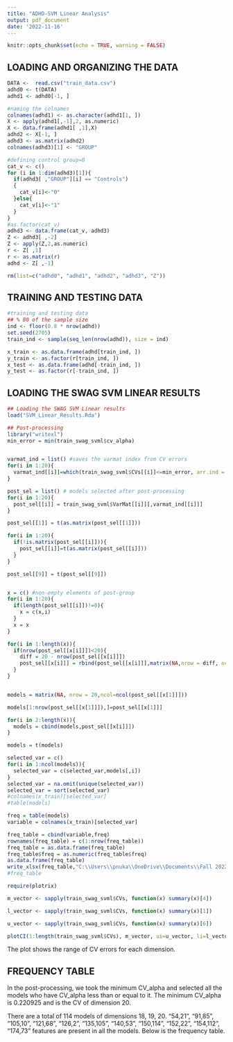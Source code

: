 ```yaml
---
title: "ADHD-SVM Linear Analysis"
output: pdf_document
date: '2022-11-16'
---
```


```r
knitr::opts_chunk$set(echo = TRUE, warning = FALSE)
```

## LOADING AND ORGANIZING THE DATA

```r
DATA <-  read.csv("train_data.csv")
adhd0 <- t(DATA)
adhd1 <- adhd0[-1, ]

#naming the colnames
colnames(adhd1) <- as.character(adhd1[1, ])
X <- apply(adhd1[,-1],2, as.numeric)
X <- data.frame(adhd1[ ,1],X)
adhd2 <- X[-1, ]
adhd3 <- as.matrix(adhd2)
colnames(adhd3)[1] <- "GROUP"

#defining control group=0  
cat_v <- c()
for (i in 1:dim(adhd3)[1]){
  if(adhd3[ ,"GROUP"][i] == "Controls")
  {
    cat_v[i]<-"0"
  }else{
    cat_v[i]<-"1"
  }
}
#as.factor(cat_v)
adhd3 <- data.frame(cat_v, adhd3)
Z <- adhd3[ ,-2]
Z <- apply(Z,2,as.numeric)
r <- Z[ ,1]
r <- as.matrix(r)
adhd <- Z[ ,-1]

rm(list=c("adhd0", "adhd1", "adhd2", "adhd3", "Z"))
```

## TRAINING AND TESTING DATA

```r
#training and testing data
## % 80 of the sample size
ind <- floor(0.8 * nrow(adhd))
set.seed(2705)
train_ind <- sample(seq_len(nrow(adhd)), size = ind)

x_train <- as.data.frame(adhd[train_ind, ])
y_train <- as.factor(r[train_ind, ])
x_test <- as.data.frame(adhd[-train_ind, ])
y_test <- as.factor(r[-train_ind, ])
```

## LOADING THE SWAG SVM LINEAR RESULTS


```r
## Loading the SWAG SVM Linear results
load("SVM_Linear_Results.Rda")
```

```r
## Post-processing
library("writexl")
min_error = min(train_swag_svml$cv_alpha)


varmat_ind = list() #saves the varmat index from CV errors
for(i in 1:20){
  varmat_ind[[i]]=which(train_swag_svml$CVs[[i]]<=min_error, arr.ind = T)
}

post_sel = list() # models selected after post-processing
for(i in 1:20){
  post_sel[[i]] = train_swag_svml$VarMat[[i]][,varmat_ind[[i]]]
}

post_sel[[1]] = t(as.matrix(post_sel[[1]]))

for(i in 1:20){
  if(!is.matrix(post_sel[[i]])){
    post_sel[[i]]=t(as.matrix(post_sel[[i]]))
  }
}

post_sel[[9]] = t(post_sel[[9]])


x = c() #non-empty elements of post-group
for(i in 1:20){
  if(length(post_sel[[i]])!=0){
    x = c(x,i)
  }
  x = x
}

for(i in 1:length(x)){
  if(nrow(post_sel[[x[i]]])<20){
    diff = 20 - nrow(post_sel[[x[i]]])
    post_sel[[x[i]]] = rbind(post_sel[[x[i]]],matrix(NA,nrow = diff, ncol = ncol(post_sel[[x[i]]])))
  } 
}


models = matrix(NA, nrow = 20,ncol=ncol(post_sel[[x[1]]]))

models[1:nrow(post_sel[[x[1]]]),]=post_sel[[x[1]]]

for(i in 2:length(x)){
  models = cbind(models,post_sel[[x[i]]])
}

models = t(models)

selected_var = c() 
for(i in 1:ncol(models)){
  selected_var = c(selected_var,models[,i])
}
selected_var = na.omit(unique(selected_var))
selected_var = sort(selected_var)
#colnames(x_train)[selected_var]
#table(models)

freq = table(models)
variable = colnames(x_train)[selected_var]

freq_table = cbind(variable,freq)
rownames(freq_table) = c(1:nrow(freq_table))
freq_table = as.data.frame(freq_table)
freq_table$freq = as.numeric(freq_table$freq)
as.data.frame(freq_table)
write_xlsx(freq_table,"C:\\Users\\pnuka\\OneDrive\\Documents\\Fall 2022\\Research- Stat\\GitHub\\SVMLinearFT.xlsx")
#freq_table
```


```r
require(plotrix)

m_vector <- sapply(train_swag_svml$CVs, function(x) summary(x)[4])

l_vector <- sapply(train_swag_svml$CVs, function(x) summary(x)[1])

u_vector <- sapply(train_swag_svml$CVs, function(x) summary(x)[6])

plotCI(1:length(train_swag_svml$CVs), m_vector, ui=u_vector, li=l_vector, scol = "grey", col="red", pch = 16, main = "Ranges 10-fold CV Misclassification Errors",ylab = "Range CV Error",xlab = "Model Size")
```

The plot shows the range of CV errors for each dimension.

## FREQUENCY TABLE

In the post-processing, we took the minimum CV_alpha and selected all the models who have CV_alpha less than or equal to it. The minimum CV_alpha is 0.220925 and is the CV of dimension 20.

There are a total of 114 models of dimensions 18, 19, 20. "54,21", "91,85", "105,10", "121,68", "126,2", "135,105", "140,53", "150,114", "152,22", "154,112", "174,73" features are present in all the models. Below is the frequency table.

\begin{table}
\begin{tabular}[t]{||c|c|c||}
\hline
Feature & Variable & Frequency \\
\hline \hline
'Insula-R'$\leftrightarrow$ 'Paracentral-Lobule-R'& 54.21 &	114 \\
\hline
'Frontal-Sup-L'$\leftrightarrow$ 'Lingual-L' & 91.85 & 114 \\
\hline
'Thalamus-L'$\leftrightarrow$ 'Frontal-Sup-Medial-L' & 105.10 & 114\\
\hline
'Olfactory'$\leftrightarrow$ 'Frontal-Mid-R' & 121.68 &	114\\
\hline
'Vermis-4-5'$\leftrightarrow$ 'Frontal-Sup-Orb-R' & 126.2 &	114\\
\hline
'Temporal-Sup-L'$\leftrightarrow$ 'Thalamus-L' & 135.105 &	114\\
\hline
'Parietal-Inf-R'$\leftrightarrow$ 'Precentral-R' & 140.53 &	114\\
\hline
'Vermis-1-2'$\leftrightarrow$ 'Temporal-Mid-L'& 150.114	& 114\\
\hline
'Angular-R'$\leftrightarrow$ 'Fusiform-L'& 152.22 & 114\\
\hline
'Fusiform-R'$\leftrightarrow$ 'Cingulum-Ant-R' & 154.112	& 114\\
\hline
'Cerebelum-6-L'$\leftrightarrow$ 'Cerebelum-Crus2-L' & 174.73	& 114\\
\hline
'Parietal-Inf-L'$\leftrightarrow$ 'Temporal-Pole-Mid-L'& 183.12	& 106\\
\hline
'Thalamus-L'$\leftrightarrow$'Frontal-Sup-L' & 105.91	& 71\\
\hline
'Vermis-1-2'$\leftrightarrow$'Pallidum-R' & 150.40	& 67\\
\hline
'Cuneus-R'$\leftrightarrow$'Frontal-Inf-Orb-L' & 70.14	& 66\\
\hline
'Frontal-Sup-Medial-L'$\leftrightarrow$'Precentral-L' & 130.80	& 66\\
\hline
'Frontal-Mid-R'$\leftrightarrow$'Cingulum-Ant-L' & 161.47 & 66\\
\hline
'Parietal-Inf-L'$\leftrightarrow$'Fusiform-R' & 157.81	& 56\\
\hline
'Frontal-Sup-Orb-L'$\leftrightarrow$'Cuneus-L' & 78.58	& 40\\
\hline
'Angular-R'$\leftrightarrow$'Cerebelum-Crus2-L' & 92.73	& 39\\
\hline
'Rolandic-Oper-L'$\leftrightarrow$'Frontal-Inf-Orb-L' & 148.14	& 28\\
\hline
'Midbrain'$\leftrightarrow$'Temporal-Sup-L' & 165.135 & 27\\
\hline
'Temporal-Pole-Sup-R'$\leftrightarrow$'Frontal-Inf-Orb-R' & 185.34	& 24\\
\hline
'Cingulum-Ant-R'$\leftrightarrow$'Temporal-Mid-R' & 189.8	& 22\\
\hline
'SupraMarginal-L'$\leftrightarrow$'Cingulum-Mid-L' & 147.65	& 16\\
\hline
'Parietal-Inf-L'$\leftrightarrow$'Cingulum-Ant-L' & 169.47 & 15\\
\hline
'Frontal-Sup-R'$\leftrightarrow$'Putamen-L' & 72.6 & 12\\
\hline
'Precentral-L'$\leftrightarrow$'Occipital-Mid-R'& 80.77 & 12\\
\hline
'Temporal-Mid-L'$\leftrightarrow$'Frontal-Inf-Orb-L' & 187.14 & 11\\
\hline
'Parietal-Inf-L'$\leftrightarrow$'Precuneus-L' & 169.18 & 10\\
\hline
'Frontal-Inf-Oper-R'$\leftrightarrow$'SupraMarginal-R' & 190.127 & 10\\
\hline
'Occipital-Mid-R'$\leftrightarrow$'Lingual-R' & 77.4 & 9\\
\hline
'Occipital-Sup-R'$\leftrightarrow$'Parietal-Sup-R' & 137.131 &	9\\
\hline
'Thalamus-R'$\leftrightarrow$'Frontal-Sup-Medial-L' & 62.10 & 8\\
\hline
'Temporal-Mid-L'$\leftrightarrow$'Frontal-Mid-R & 114.68 & 8\\
\hline
'Frontal-Mid-L'$\leftrightarrow$'Frontal-Sup-L' & 79.13 & 7\\
\hline
'Cingulum-Ant-R'$\leftrightarrow$'Frontal-Inf-Orb-R' & 189.34 & 7\\
\hline
'Insula-L'$\leftrightarrow$'Brainstem' & 61.35 &	6\\
\hline
'Calcarine-L'$\leftrightarrow$'Cerebelum-8-R' & 88.45 &	6\\
\hline
'Frontal-Med-Orb-R'$\leftrightarrow$'Frontal-Mid-L'& 138.89 & 6\\
\hline
'Rolandic-Oper-L'$\leftrightarrow$'Temporal-Pole-Sup-R'& 148.146 & 6\\
\hline
'Frontal-Inf-Orb-L'$\leftrightarrow$'Putamen-L'& 14.6 & 5\\
\hline
'Cingulum-Mid-R'$\leftrightarrow$'Frontal-Mid-L' & 82.69	& 5\\
\hline
'Temporal-Pole-Sup-R'$\leftrightarrow$'Supp-Motor-Area-R' & 146.30 &	5\\
\hline
'Cerebelum-8-R'$\leftrightarrow$'Cerebelum-6-L' & 155.7 & 5\\
\hline
'Rectus-L'$\leftrightarrow$'Brainstem' & 188.35 & 5\\
\hline
'Rectus-L'$\leftrightarrow$'Cingulum-Mid-L' & 188.99 & 5\\
\hline
'Rectus-L'$\leftrightarrow$'Cerebelum-6-L' & 188.174 & 5\\
\hline
'Cingulum-Ant-R'$\leftrightarrow$'Temporal-Mid-R' & 189.64 & 5\\
\hline
'Frontal-Inf-Oper-R'$\leftrightarrow$'Frontal-Inf-Tri-R' & 190.3 &	5\\
\hline
'Cuneus-L'$\leftrightarrow$'Precuneus-L' & 58.38 & 4\\
\hline
'Thalamus-L'$\leftrightarrow$'Frontal-Sup-Medial-R' & 105.83 & 4\\
\hline
'Frontal-Mid-L'$\leftrightarrow$'Frontal-Sup-Medial-L' & 108.10 & 4\\
\hline
'Occipital-Sup-R'$\leftrightarrow$'Precuneus-R' & 137.9 &	4\\
\hline
'Frontal-Inf-Oper-R'$\leftrightarrow$'Cingulum-Mid-R' & 164.82 & 4\\
\hline
'Midbrain'$\leftrightarrow$'Frontal-Inf-Tri-L' & 165.23 & 4\\
\hline
'Cerebelum-6-L'$\leftrightarrow$'Temporal-Inf-R' & 174.57 & 4\\
\hline
'Frontal-Sup-R'$\leftrightarrow$'Frontal-Mid-Orb-R'& 104.90 & 3\\
\hline
'Insula-L'$\leftrightarrow$'Supp-Motor-Area-R' & 116.30 & 3\\
\hline
'Insula-L'$\leftrightarrow$'Postcentral-R' & 116.42 & 3\\
\hline
'Caudate-R'$\leftrightarrow$'Temporal-Pole-Mid-R' & 117.102 & 3\\
\hline
'Precentral-L'$\leftrightarrow$'Insula-L' & 128.116 & 3\\
\hline
'Temporal-Sup-L'$\leftrightarrow$'Cingulum-Mid-R' & 135.82 & 3\\
\hline
'Supp-Motor-Area-L'$\leftrightarrow$'Angular-L' & 139.118 & 3\\
\hline
'Precuneus-L'$\leftrightarrow$'Precuneus-L' & 145.18 &	3\\
\hline
'RectalGyrus'$\leftrightarrow$'Frontal-Inf-Orb-R' & 168.34 & 3\\
\hline
'Cuneus-L'$\leftrightarrow$'Cingulum-Ant-L' & 58.47 &	2\\
\hline
'Occipital-Mid-R'$\leftrightarrow$'Temporal-Mid-R' & 77.19 &	2\\
\hline
'Frontal-Sup-Medial-R'$\leftrightarrow$'Caudate-R' & 83.27 & 2\\
\hline
'Angular-R'$\leftrightarrow$'Frontal-Sup-Orb-R' & 92.2 & 2\\
\hline
'Supp-Motor-Area-L'$\leftrightarrow$'SupraMarginal-L' & 151.147	& 2\\
\hline
'RectalGyrus'$\leftrightarrow$'Cerebelum-8-R' & 168.97 & 2\\
\hline
'Paracentral-Lobule-L'$\leftrightarrow$'Postcentral-R' & 177.55 & 2\\
\hline
'Paracentral-Lobule-L'$\leftrightarrow$'Cingulum-Mid-L' & 177.65 & 2\\
\hline
'Temporal-Mid-L'$\leftrightarrow$'Cingulum-Ant-L' & 179.47 & 2\\
\hline
'Parietal-Inf-L'$\leftrightarrow$'Angular-L' & 183.118 & 2\\
\hline
'Cingulum-Ant-R'$\leftrightarrow$'Cingulum-Mid-L' & 189.99 & 2\\
\hline
'Cuneus-L'$\leftrightarrow$Putamen-L' & 24.6 & 1\\
\hline
'Insula_L'$\leftrightarrow$'Temporal_Mid_L' & 61.31 &	1\\
\hline
'Frontal-Mid-L'$\leftrightarrow$'Temporal-Inf-R'& 69.15 & 1\\
\hline
'Cingulum-Mid-R'$\leftrightarrow$'Precentral-L' & 82.80 & 1\\
\hline
'Parietal-Sup-L'$\leftrightarrow$'Precentral-R' & 95.53 &	1\\
\hline
'Cingulum-Mid-L'$\leftrightarrow$'Frontal-Inf-Orb-L' & 99.14 & 1\\
\hline
'Temporal-Inf-L'$\leftrightarrow$'Frontal-Sup-L' & 103.91 & 1\\
\hline
'Frontal-Sup-R'$\leftrightarrow$'Paracentral-Lobule-R'& 104.21 & 1\\
\hline
'Vermis-9'$\leftrightarrow$'Frontal-Mid-R' & 113.107 & 1\\
\hline
'Temporal-Mid-L'$\leftrightarrow$'Frontal-Sup-R' & 114.72 &	1\\
\hline
'Postcentral-R'$\leftrightarrow$'Insula-R' & 115.54 & 1\\
\hline
'Insula-L'$\leftrightarrow$'Parietal-Sup-L' & 116.95 & 1\\
\hline
'Frontal-Mid-Orb-L'$\leftrightarrow$'Cingulum-Mid-L' & 119.99 & 1\\
\hline
'Frontal-Sup-Medial-L'$\leftrightarrow$'Frontal-Inf-Orb-R' & 124.34 & 1\\
\hline
'Temporal-Sup-L'$\leftrightarrow$'Postcentral-R' & 135.55 & 1\\
\hline
'Frontal-Med-Orb-R'$\leftrightarrow$'Angular-R' & 138.92 & 1\\
\hline
'Supp-Motor-Area-L'$\leftrightarrow$'Frontal-Mid-R'& 139.20 & 1\\
\hline
'Temporal-Pole-Sup-R'$\leftrightarrow$'Temporal-Mid-L' & 146.31 & 1\\
\hline
'Temporal-Pole-Sup-R'$\leftrightarrow$'Frontal-Sup-Orb-L' & 146.78 &	1\\
\hline
'SupraMarginal-L'$\leftrightarrow$'Frontal-Mid-Orb-L' & 147.33 & 1\\
\hline
'Rolandic-Oper-L'$\leftrightarrow$'Cingulum-Ant-L' & 148.47 & 1\\
\hline
'Rolandic-Oper-L'$\leftrightarrow$'Frontal-Mid-L' &148.89 & 1\\
\hline
'Cerebelum-3-R'$\leftrightarrow$'Thalamus-R' & 160.62 & 1\\
\hline
'Postcentral-L'$\leftrightarrow$'Postcentral-R' & 163.55 & 1\\
\hline
'Precentral-L'$\leftrightarrow$'Cingulum-Ant-R' & 166.112 & 1\\
\hline
'RectalGyrus'$\leftrightarrow$'Insula-L' & 168.116 &	1\\
\hline
'Parietal-Inf-L'$\leftrightarrow$'Frontal-Mid-L' & 169.108	& 1\\
\hline
'Occipital-Sup-L'$\leftrightarrow$'Occipital-Mid-R' & 171.59 & 1\\
\hline
'Frontal-Inf-Orb-R'$\leftrightarrow$'Vermis-6' & 172.136 & 1\\
\hline
'Fusiform-R'$\leftrightarrow$'Caudate-R' & 175.27 & 1\\
\hline
'Parietal-Inf-L'$\leftrightarrow$'Paracentral-Lobule-R' & 183.21 & 1\\
\hline
'Temporal-Pole-Sup-R'$\leftrightarrow$'Thalamus-R' & 185.62 &	1\\
\hline
'Temporal-Mid-L'$\leftrightarrow$'Temporal-Inf-L' & 187.60 &	1\\
\hline
\end{tabular}
\end{table}




